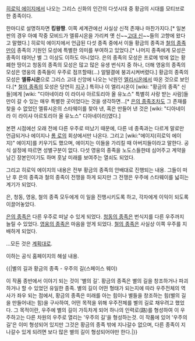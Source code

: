 [[히로익 에이지]]에서 나오는 그리스 신화의 인간의 다섯시대 중 황금의 시대를 모티브로 한 종족이다. 

한마디로 설명하자면 '''킹왕짱'''. 이쪽 세계관에선 사실상 신적 존재나 마찬가지다.[* 일본판의 경우 아예 작중 모비드가 엘류시온을 가리켜 옛 신~~[[고대 신]]~~들의 고향에 왔다고 말했다.] 히로익 에이지에서 언급된 다섯 종족 중에서 이들 황금의 종족과 [[철의 종족]]만이 종족의 기원인 모성에 특별한 의미를 부여하고 있었다.[* 나머지 종족에게 모성은 종족이 태어난 별 그 이상도 이하도 아니었다. 은의 종족의 모성은 프로메 밖에 없는 황폐한 땅이고 청동의 종족의 모성은 많고 많은 유생 번식지 중 하나, 더해 영웅의 종족의 모성은 영웅의 종족들이 우주로 점프할때(...) 얼떨결에 붕괴시켜버렸다.] 황금의 종족의 모성은 '''엘류시온'''으로 그리스 고대 신앙에 나오는 낙원인 [[엘리시온]]에서 따온 것으로 보인다.[* [[철의 종족]]의 모성은 당연히 [[지구]].] 특히나 이 엘리시온이 [wiki: "황금의 종족" 신들]에게 [wiki: "디아네이라 이 라이샤 아르토리아 올 유노스" 특별히 사랑 받는 사람]들만이 갈 수 있는 매우 특별한 곳이었다는 것을 생각하면...[* [[은의 종족]]조차도 그 존재를 찾을 수 없었던 엘류시온의 스타웨이를 찾아 낸, 혹은 만들어 낸 것은 [wiki: "디아네이라 이 라이샤 아르토리아 올 유노스" 디아네이라]였다.]

본편 시점에선 오래 전에 다른 우주로 떠났기 때문에, 다른 네 종족과는 다르게 말로만 언급되거나 에이지나 [[롬 로]]의 회상에서만 나온다. 그리고 [wiki:"에이지(히로익 에이지)" 에이지]를 키우기도 했으며, 에이지는 이들을 가리킬 때 아버지들이라고 말한다.
공식 설정에 따르면 성별구분이 없다. 다섯 영웅의 종족을 노도스들한테 심어주고 계약을 남긴 장본인이기도 하며 훗날 미래를 보여주는 열쇠도 되었다.  

그리고 히로익 에이지의 내용은 전부 황금의 종족의 안배대로 진행되는 내용. 그들이 떠난 후 은의 종족과 철의 종족이 전쟁을 하게 되지만 그 전쟁은 우주에 스타웨이를 넓히는 계기가 되었다.

은, 청동, 영웅, 철의 종족 모두에게 이 일을 진행시키도록 하고, 각자에게 이익이 되도록 이끌어놓았다.

[[은의 종족]]은 다른 우주로 떠날 수 있게 되었다.
[[청동의 종족]]은 번식지를 다른 우주까지 늘릴 수 있었다.
[[영웅의 종족]]은 마음을 얻게 되었다.
[[철의 종족]]은 사실상 이쪽 우주를 지배하게 되었다.

...모든 것은 [[계획대로]].


이하는 공식 홈페이지의 해설 내용.

{{|별의 길과 황금의 종족 - 우주의 길(스페이스 웨이)

이 작품 종반에서 이야기 되는 것이 '별의 길'.
황금의 종족은 별의 길을 창조하거나 파괴하거나 할 수 있었던 유일한 종족.
별의 길이 어떤 형태가 되는지에 따라 우주전체의 역사가 좌우 되는 점에서, 황금의 종족은 미래를 아는 힘이나 별들을 창조하는 힘(별의 길을 만들어내는 힘)을 구사하여, 어떤 목적을 위해 우주전체를 별의 길로 채우려고 했었다.
그 목적이란, 우주에 별의 길이 가득차게 되어 하나의 인력로(路)를 형성하여 이 우주하고는 다른 차원의 우주로 열리는 '우주의 길'을 형성하는것.
이 작품에 있어 '우주의 길'은 이미 형성되어 있지만 그것은 황금의 종족 밖에 지나갈수 없으며, 다른 종족이 지나갈수 있게 되려면 보다 많은 별의 길이 형성되어야만 한다.|}}

